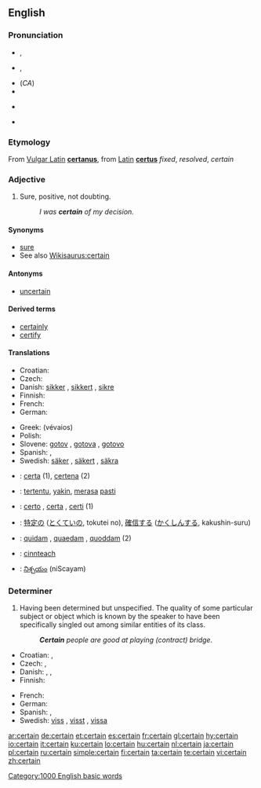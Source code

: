 ==English==

{{rank|often|themselves|half|269|certain|sent|keep|myself}}

===Pronunciation===
* {{a|RP}} {{IPA|/sɜːtn/}}, {{SAMPA|/s3:tn/}}
* {{a|GenAm}} {{IPA|/sɝtn/}}, {{SAMPA|/s3`tn/}}
* (''CA'') {{IPA|/ˈsɝtən/|/ˈsɝt̚n̩/}}
* {{Audio|En-ca-certain.ogg|Audio (CA)}}
* {{audio|en-us-certain.ogg|Audio (US)}}
*: {{rhymes|ɜː(r)tən}}
* {{hyphenation|cer|tain}}

===Etymology===
From [[w:Late Latin|Vulgar Latin]] '''[[certanus]]''', from [[w:Latin|Latin]] '''[[certus]]''' ''fixed'', ''resolved'', ''certain''

===Adjective===
{{wikipedia}}
{{en-adj}}

# Sure, positive, not doubting.
#: ''I was '''certain''' of my decision.''

====Synonyms====
* [[sure]]
* See also [[Wikisaurus:certain]]

====Antonyms====
* [[uncertain]]

====Derived terms====
* [[certainly]] {{pos_adv}}
* [[certify]] {{pos_vt}}

====Translations====
{{trans-top|sure, positive, not doubting}}
* Croatian: {{t|hr|siguran|alt=sȉgūran}}
* Czech: {{t+|cs|jistý|m}}
* Danish: [[sikker]] {{c}}, [[sikkert]] {{n}}, [[sikre]] {{p}}
* Finnish: {{t+|fi|varma}}
* French: {{t+|fr|certain}}
* German: {{t+|de|sicher}}
{{trans-mid}}
* Greek: {{t+|el|βέβαιος|m|sc=Grek}} (vévaios)
* Polish: {{t+|pl|pewny|m}}
* Slovene: [[gotov]] {{m}}, [[gotova]] {{f}}, [[gotovo]] {{n}}
* Spanish: {{t-|es|cierto|m}}, {{t-|es|cierta|f}}
* Swedish: [[säker]] {{c}}, [[säkert]] {{n}}, [[säkra]] {{p}}
{{trans-bottom}}

{{checktrans-top}}
* {{ttbc|Ido}}: [[certa]] (1), [[certena]] (2)
* {{ttbc|Indonesian}}: [[tentu|tertentu]], [[yakin]], [[rasa|merasa]] [[pasti]]
* {{ttbc|Italian}}: [[certo]] {{m}}, [[certa]] {{f}}, [[certi]] {{p}} (1)

* {{ttbc|Japanese}}: [[特定]]の ([[とくてい]]の, tokutei no), [[確信]]する ([[かくしん]]する, kakushin-suru)
* {{ttbc|Latin}}: [[quidam#Adjective|quidam]] {{m}}, [[quidam#Adjective|quaedam]] {{f}}, [[quidam#Adjective|quoddam]] {{n}} (2)
* {{ttbc|Scottish Gaelic}}: [[cinnteach]]
* {{ttbc|Telugu}}: [[నిశ్చయం]] (niScayam)
{{trans-bottom}}

===Determiner===
{{en-det}}

# Having been determined but unspecified.  The quality of some particular subject or object which is known by the speaker to have been specifically singled out among similar entities of its class.
#: '''''Certain''' people are good at playing (contract) bridge.''

{{trans-top|having been determined but unspecified}}
* Croatian: {{t|hr|određen|alt=òdrēđen}}, {{t|hr|neki|alt=nȅkī}}
* Czech: {{t+|cs|jistý|m}}, {{t+|cs|určitý|m}}
* Danish: {{t-|da|vis|c}}, {{t-|da|vist|n}}, {{t-|da|visse|p}}
* Finnish: {{t+|fi|tietty}}
{{trans-mid}}
* French: {{t+|fr|certain}}
* German: {{t+|de|bestimmt}}
* Spanish: {{t-|es|cierto|m}}, {{t-|es|cierta|f}}
* Swedish: [[viss]] {{c}}, [[visst]] {{n}}, [[vissa]] {{p}}
{{trans-bottom}}

[[Category:1000 English basic words]]

[[ar:certain]]
[[de:certain]]
[[et:certain]]
[[es:certain]]
[[fr:certain]]
[[gl:certain]]
[[hy:certain]]
[[io:certain]]
[[it:certain]]
[[ku:certain]]
[[lo:certain]]
[[hu:certain]]
[[nl:certain]]
[[ja:certain]]
[[pl:certain]]
[[ru:certain]]
[[simple:certain]]
[[fi:certain]]
[[ta:certain]]
[[te:certain]]
[[vi:certain]]
[[zh:certain]]